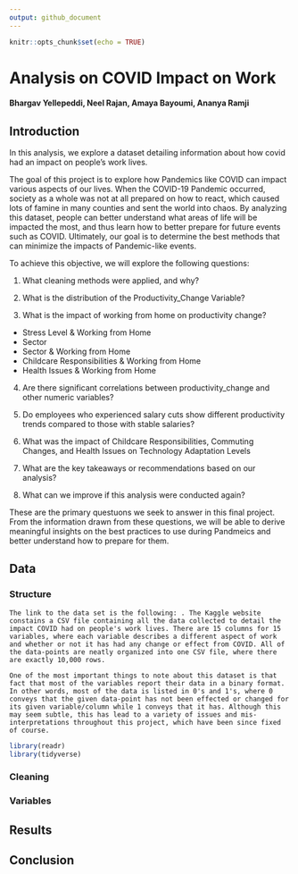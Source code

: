 ```yaml
---
output: github_document
---
```


```r
knitr::opts_chunk$set(echo = TRUE)
```

# Analysis on COVID Impact on Work
#### Bhargav Yellepeddi, Neel Rajan, Amaya Bayoumi, Ananya Ramji

## Introduction

In this analysis, we explore a dataset detailing information about how covid had an impact on people's work lives.

The goal of this project is to explore how Pandemics like COVID can impact various aspects of our lives. When the COVID-19 Pandemic occurred, society as a whole was not at all prepared on how to react, which caused lots of famine in many counties and sent the world into chaos. By analyzing this dataset, people can better understand what areas of life will be impacted the most, and thus learn how to better prepare for future events such as COVID. Ultimately, our goal is to determine the best methods that can minimize the impacts of Pandemic-like events.

To achieve this objective, we will explore the following questions:

1. What cleaning methods were applied, and why?

2. What is the distribution of the Productivity_Change Variable?

3. What is the impact of working from home on productivity change?
-   Stress Level & Working from Home
-   Sector
-   Sector & Working from Home
-   Childcare Responsibilities & Working from Home
-   Health Issues & Working from Home

4. Are there significant correlations between productivity_change and other numeric variables?

5. Do employees who experienced salary cuts show different productivity trends compared to those with stable salaries?

6. What was the impact of Childcare Responsibilities, Commuting Changes, and Health Issues on Technology Adaptation Levels

7. What are the key takeaways or recommendations based on our analysis?

8. What can we improve if this analysis were conducted again?

These are the primary questuons we seek to answer in this final project. From the information drawn from these questions, we will be able to derive meaningful insights on the best practices to use during Pandmeics and better understand how to prepare for them.

## Data
### Structure
    The link to the data set is the following: . The Kaggle website constains a CSV file containing all the data collected to detail the impact COVID had on people's work lives. There are 15 columns for 15 variables, where each variable describes a different aspect of work and whether or not it has had any change or effect from COVID. All of the data-points are neatly organized into one CSV file, where there are exactly 10,000 rows.

    One of the most important things to note about this dataset is that fact that most of the variables report their data in a binary format. In other words, most of the data is listed in 0's and 1's, where 0 conveys that the given data-point has not been effected or changed for its given variable/column while 1 conveys that it has. Although this may seem subtle, this has lead to a variety of issues and mis-interpretations throughout this project, which have been since fixed of course. 



```r
library(readr)
library(tidyverse)
```

### Cleaning

### Variables



## Results




## Conclusion